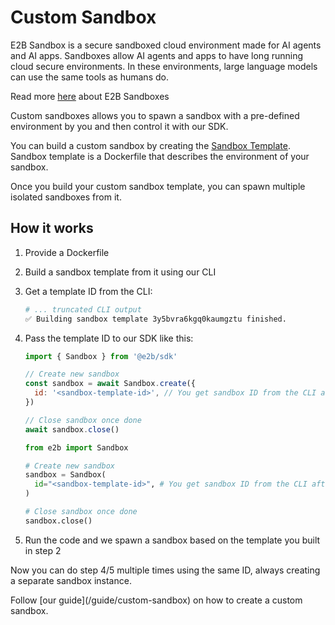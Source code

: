 # Custom Sandbox
<Note>
E2B Sandbox is a secure sandboxed cloud environment made for AI agents and AI apps. Sandboxes allow AI agents and apps to have long running cloud secure environments. In these environments, large language models can use the same tools as humans do.

Read more [here](/sandbox/overview) about E2B Sandboxes
</Note>

Custom sandboxes allows you to spawn a sandbox with a pre-defined environment by you and then control it with our SDK.

You can build a custom sandbox by creating the [Sandbox Template](/sandbox/templates/template-file). Sandbox template is a Dockerfile that describes the environment of your sandbox.

Once you build your custom sandbox template, you can spawn multiple isolated sandboxes from it.

## How it works
1. Provide a Dockerfile
1. Build a sandbox template from it using our CLI
1. Get a template ID from the CLI:
    ```sh
    # ... truncated CLI output
    ✅ Building sandbox template 3y5bvra6kgq0kaumgztu finished.
    ```
1. Pass the template ID to our SDK like this:
    <CodeGroup title="Using custom sandbox with SDK" isRunnable={false}>
      ```js {{ language: 'js' }}
      import { Sandbox } from '@e2b/sdk'

      // Create new sandbox
      const sandbox = await Sandbox.create({
        id: '<sandbox-template-id>', // You get sandbox ID from the CLI after you run `$ e2b build`
      })

      // Close sandbox once done
      await sandbox.close()
      ```

      ```python {{ language: 'python' }}
      from e2b import Sandbox

      # Create new sandbox
      sandbox = Sandbox(
        id="<sandbox-template-id>", # You get sandbox ID from the CLI after you run `$ e2b build`
      )

      # Close sandbox once done
      sandbox.close()
      ```
    </CodeGroup>
5. Run the code and we spawn a sandbox based on the template you built in step 2

Now you can do step 4/5 multiple times using the same ID, always creating a separate sandbox instance.

<Note>
Follow [our guide](/guide/custom-sandbox) on how to create a custom sandbox.
</Note>

